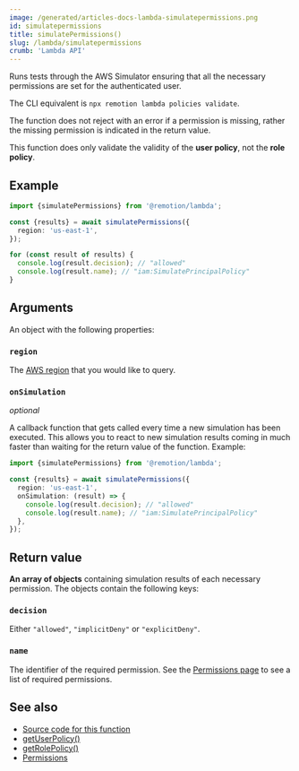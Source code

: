 ```yaml
---
image: /generated/articles-docs-lambda-simulatepermissions.png
id: simulatepermissions
title: simulatePermissions()
slug: /lambda/simulatepermissions
crumb: 'Lambda API'
---
```


Runs tests through the AWS Simulator ensuring that all the necessary permissions are set for the authenticated user.

The CLI equivalent is `npx remotion lambda policies validate`.

The function does not reject with an error if a permission is missing, rather the missing permission is indicated in the return value.

This function does only validate the validity of the **user policy**, not the **role policy**.

## Example

```ts twoslash
import {simulatePermissions} from '@remotion/lambda';

const {results} = await simulatePermissions({
  region: 'us-east-1',
});

for (const result of results) {
  console.log(result.decision); // "allowed"
  console.log(result.name); // "iam:SimulatePrincipalPolicy"
}
```

## Arguments

An object with the following properties:

### `region`

The [AWS region](/docs/lambda/region-selection) that you would like to query.

### `onSimulation`

_optional_

A callback function that gets called every time a new simulation has been executed. This allows you to react to new simulation results coming in much faster than waiting for the return value of the function. Example:

```ts twoslash
import {simulatePermissions} from '@remotion/lambda';

const {results} = await simulatePermissions({
  region: 'us-east-1',
  onSimulation: (result) => {
    console.log(result.decision); // "allowed"
    console.log(result.name); // "iam:SimulatePrincipalPolicy"
  },
});
```

## Return value

**An array of objects** containing simulation results of each necessary permission. The objects contain the following keys:

### `decision`

Either `"allowed"`, `"implicitDeny"` or `"explicitDeny"`.

### `name`

The identifier of the required permission. See the [Permissions page](/docs/lambda/permissions) to see a list of required permissions.

## See also

- [Source code for this function](https://github.com/remotion-dev/remotion/blob/main/packages/lambda/src/api/iam-validation/simulate.ts)
- [getUserPolicy()](/docs/lambda/getuserpolicy)
- [getRolePolicy()](/docs/lambda/getrolepolicy)
- [Permissions](/docs/lambda/permissions)
